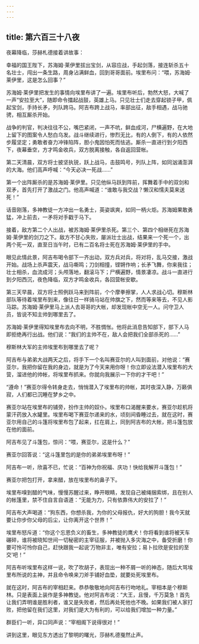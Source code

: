 ```yaml
---
---
---
```

title: 第六百三十八夜
---






夜幕降临，莎赫札德接着讲故事：





幸福的国王陛下，苏海姆·莱伊里拔出宝剑，从容应战，手起剑落，接连斩杀五十名壮士，闯出一条生路，周身沾满鲜血，回到哥哥面前。埃里布问：“喂，苏海姆·莱伊里，这是怎么回事？”

苏海姆·莱伊里把发生的事情向埃里布讲了一遍。埃里布听后，勃然大怒，大喊了一声“安拉至大”，随即命令擂起战鼓，英雄上马。只见壮士们走去穿起锁子甲，佩起宝剑，手持长矛，列队跨马。阿吉布跨上战马，率部出征，敌手相遇，战马驰骋，相互厮杀开始。

战争的判官，判决往往不公，嘴巴紧闭，一声不吭，鲜血成河，尸横遍野，在大地上留下的图案令人愁白乌发。战斗继续进行，惨烈无比，有的人倒下，有的人依然步履坚定；勇敢者奋力冲锋陷阵，胆小鬼因怕死而怯逃。厮杀一直进行到夕阳西下，夜幕垂空，方才鸣金收兵，双方脱离接触，各自返回营帐。

第二天清晨，双方将士披坚执锐，跃上战马，击鼓鸣号，列队上阵，如同汹涌澎湃的大海。他们高声呼喊：“今天必决一死战……”

第一个出阵厮杀的是苏海姆·莱伊里。只见他纵马跃到阵前，挥舞着手中的双剑和双矛，首先打开了激战之门。他高声喊道：“谁敢与我交战？懒汉和懦夫莫来送死！”

话音刚落，多神教徒一方冲出一名勇士，英姿飒爽，如同一柄火炬。苏海姆果敢勇猛，冲上前去，一矛将对手戳于马下。

接着，敌方第二个人出战，被苏海姆·莱伊里杀死。第三个、第四个相继死在苏海姆·莱伊里的剑刀之下。敌方不甘心失败，屡派壮士出战，结果来一个死一个，出两个死一双，直至日当午时，已有二百名将士死在苏海姆·莱伊里的手中。

眼见此情此景，阿吉布喝令部下一齐出动，双方兵对兵，将对将，乱马交接，激战开始。战场上杀声震天，战马嘶鸣；刀剑相撞，铿锵作响；长矛飞舞，你来我往；壮士相杀，血流成河；头颅落地，翻滚马下；尸横遍野，情景凄凉。战斗一直进行到夕阳西沉，夜色降临，双方才鸣金收兵，各回营帐安歇。

第三天早晨，双方将士照例跃马来到阵前，个个摩拳擦掌，人人求战心切。穆斯林部队等待着埃里布到来，像往日一样骑马站在帅旗之下，然而等来等去，不见人影马踪。苏海姆·莱伊里马上派人去哥哥的大帐，却发现帐中空无一人。问守卫人员，皆说不知主帅到哪里去了。

苏海姆·莱伊里得知埃里布去向不明，不胜惆怅。他将此消息告知部下，部下人马即拒绝再行出战。他们说：“我们的主帅不在，敌人会把我们全部杀死的……”

穆斯林大军的主帅埃里布到哪里去了呢？

阿吉布与弟弟大战两天之后，将手下一个名叫赛亚尔的人叫到面前，对他说：“赛亚尔，我把你留在我的身边，就是为了今天来用你呀！你立即设法潜入埃里布的大营，溜进他的帅帐，将埃里布抓来。你就向我展示一下你的才干吧！”

“遵命！”赛亚尔得令转身走去，悄悄潜入了埃里布的帅帐，其时夜深入静，万籁俱寂，人们都已沉睡在梦乡之中。

赛亚尔站在埃里布的铺旁，扮作主帅的奴仆。埃里布口渴醒来要水，赛亚尔趁机将蒙汗药放入水罐里。埃里布喝下赛亚尔递来的水，顷刻间昏睡过去，就在这时，赛亚尔用自己的斗篷将埃里布包了起来，扛在肩上，同到阿吉布的大帐，把斗篷包放在他的面前。

阿吉布见了斗篷包，惊问：“喂，赛亚尔，这是什么？”

赛亚尔回答说：“这斗篷里包的是你的弟弟埃里布呀！”

阿吉布一听，欣喜不已，忙说：“百神为你祝福、庆功！快给我解开斗篷包！”

赛亚尔把包打开，拿来醋，放在埃里布的鼻子下。

埃里布嗅到醋的气味，慢慢苏醒过来，睁开眼睛，发现自己被绳捆索绑，且在别人的帐篷里，禁不住自言自语道：“无能为力，只有依靠伟大的安拉了！”

阿吉布大声喝道：“狗东西，你想杀我，为你的父母报仇，好大的狗胆！我今天就要让你步你父母的后尘，让你离开这个世界！”

埃里布怒斥道：“你这个忘恩负义的畜生，多神教徒的鹰犬！你将看到谁将被天车碾碎，谁将被晓知世间一切秘密的主宰征服，并被抛入多灾海之中，备受折磨！你要可怜可怜你自己，赶快跟我一起说‘万物非主，唯有安拉；易卜拉欣是安拉的至交’吧！”

阿吉布听埃里布这样一说，吹了吹胡子，表现出一种不屑一听的神态，随后大骂埃里布所说的主神，并且命令唤来刀斧手铺好血垫，就要处死埃里布。

就在这时，阿吉布的宰相赶来。恭恭敬敬地向阿吉布行吻地礼。宰相本是个穆斯林。只是表面上装作是多神教徒。他对阿吉布说：“大王，且慢，千万莫急！首先让我们弄明谁是胜利者，谁又是失败者，然后再处死他也不晚。如果我们被人家打败，把他留在我们这里，对我们是大为有利的，可以给我们增加一种力量。”

群臣们一听，异口同声说：“宰相阁下说得很对！”





讲到这里，眼见东方透出了黎明的曙光，莎赫札德戛然止声。